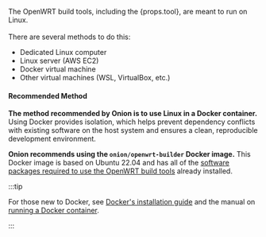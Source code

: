<span>The OpenWRT build tools, including the {props.tool}, are meant to run on Linux.</span>
<br/><br/>
There are several methods to do this:

- Dedicated Linux computer
- Linux server (AWS EC2)
- Docker virtual machine
- Other virtual machines (WSL, VirtualBox, etc.)


<WslNote/>

#### Recommended Method

**The method recommended by Onion is to use Linux in a Docker container.** Using Docker provides isolation, which helps prevent dependency conflicts with existing software on the host system and ensures a clean, reproducible development environment.

**Onion recommends using the `onion/openwrt-builder` Docker image.** This Docker image is based on Ubuntu 22.04 and has all of the [software packages required to use the OpenWRT build tools](https://openwrt.org/docs/guide-developer/toolchain/install-buildsystem#debianubuntumint) already installed. 

:::tip

For those new to Docker, see [Docker's installation guide](https://docs.docker.com/desktop/) and the manual on [running a Docker container](https://docs.docker.com/engine/reference/run).

:::


<NoteAppleSiliconMacs/>